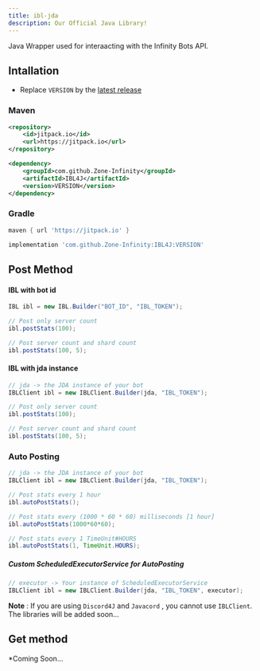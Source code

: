 ```yaml
---
title: ibl-jda
description: Our Official Java Library!
---
```


Java Wrapper used for interaacting with the Infinity Bots API.

## Intallation
- Replace `VERSION` by the [latest release][releases]

### Maven

```xml
<repository>
    <id>jitpack.io</id>
    <url>https://jitpack.io</url>
</repository>
```

```xml
<dependency>
    <groupId>com.github.Zone-Infinity</groupId>
    <artifactId>IBL4J</artifactId>
    <version>VERSION</version>
</dependency>
```

### Gradle

```gradle
maven { url 'https://jitpack.io' }
```

```gradle
implementation 'com.github.Zone-Infinity:IBL4J:VERSION'
```

## Post Method
#### IBL with bot id

```java
IBL ibl = new IBL.Builder("BOT_ID", "IBL_TOKEN");

// Post only server count
ibl.postStats(100);

// Post server count and shard count
ibl.postStats(100, 5);
```

#### IBL with jda instance

```java
// jda -> the JDA instance of your bot
IBLClient ibl = new IBLClient.Builder(jda, "IBL_TOKEN");

// Post only server count
ibl.postStats(100);

// Post server count and shard count
ibl.postStats(100, 5);
```

### Auto Posting

```java
// jda -> the JDA instance of your bot
IBLClient ibl = new IBLClient.Builder(jda, "IBL_TOKEN");

// Post stats every 1 hour
ibl.autoPostStats();

// Post stats every (1000 * 60 * 60) milliseconds [1 hour]
ibl.autoPostStats(1000*60*60);

// Post stats every 1 TimeUnit#HOURS
ibl.autoPostStats(1, TimeUnit.HOURS);
```

##### Custom ScheduledExecutorService for AutoPosting

```java
// executor -> Your instance of ScheduledExecutorService
IBLClient ibl = new IBLClient.Builder(jda, "IBL_TOKEN", executor);
```

<Alert type="warning">

**Note** : If you are using `Discord4J` and `Javacord` , you cannot use `IBLClient`.<br />
The libraries will be added soon... 

</Alert>

## Get method
*Coming Soon...

[releases]:https://github.com/Zone-Infinity/IBL4J/releases/ 
